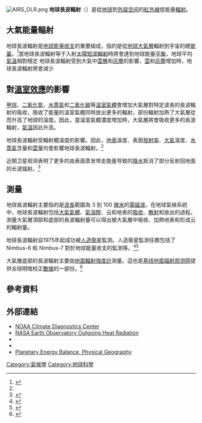 {{NoteTA
|1=蒸发 =>zh-tw:蒸發;zh-hk:蒸發
}}
[[File:AIRS_OLR.png|thumb]] 
'''地球長波輻射'''（{{lang-en|'''Outgoing Longwave Radiation'''，'''OLR'''}}）是從[[地球|地球]]到[[外层空间|外层空间]]的[[紅外線|紅外線]]低能量[[輻射|輻射]]。

== 大氣能量輻射 ==
地球長波輻射是[[地球能量收支|地球能量收支]]的重要組成，指的是從[[地球大氣層|地球大氣層]]輻射到宇宙的總[[能量|能量]]。<ref name=NTRS>{{cite web | last=Susskind, Joel; Molnar, Gyula; Iredell, Lena|title=Contributions to Climate Research Using the AIRS Science Team Version-5 Products| url=http://hdl.handle.net/2060/20110015241| work=NASA|publisher=Goddard Space Flight Center| accessdate=14 September 2011}}</ref>當地球長波輻射等于入射[[太陽|太陽]][[短波輻射|短波輻射]]時將會達到地球能量[[平衡|平衡]]，地球平均[[氣溫|氣溫]]相對穩定 地球長波輻射受到大氣中[[云|雲層]]和[[灰塵|灰塵]]的影響，[[雲|雲]]和[[灰塵|灰塵]]增加時，地球長波輻射將會減少

== 對[[溫室效應|溫室效應]]的影響 ==
[[甲烷|甲烷]]、[[二氧化氮|二氧化氮]]、[[水蒸氣|水蒸氣]]和[[二氧化碳|二氧化碳]]等[[溫室氣體|溫室氣體]]會增加大氣層對特定波長的長波輻射的吸收，吸收了能量的溫室氣體同時放出更多的輻射，部份輻射加熱了大氣層從而升高了地球的溫度。因此，當溫室氣體濃度增加時，大氣層將會吸收更多的長波輻射，[[氣溫|氣溫]]因此升高。

地球長波輻射受輻射體溫度的影響。因此，[[地表|地表]]溫度、表面[[发射率|發射率]]、[[空气|大氣]]溫度、[[水蒸氣|水蒸氣]]含量和[[雲量|雲量]]均會影響地球長波輻射。<ref name="NTRS" />

近期卫星观测表明了更多的由表面蒸发带走能量导致的[[降水|降水]]抵消了部分反射回地面的长波辐射。<ref name="SatObsEva">{{cite journal|url = http://www.aos.wisc.edu/~tristan/publications/2012_EBupdate_stephens_ngeo1580.pdf|authors = Graeme L. Stephens, Juilin Li, Martin Wild, Carol Anne Clayson, Norman Loeb, Seiji Kato, Tristan L'Ecuyer, Paul W. Stackhouse Jr, Matthew Lebsock and Timothy Andrews|date = September 23, 2012|publisher = Nature Geoscience|title = An update on Earth's energy balance in light of the latest global observations|doi = 10.1038/NGEO1580|bibcode = 2012NatGe...5..691S|journal = |access-date = 2015-07-17|archive-date = 2015-09-23|archive-url = https://web.archive.org/web/20150923172556/http://www.aos.wisc.edu/~tristan/publications/2012_EBupdate_stephens_ngeo1580.pdf|dead-url = no}}</ref>

== 測量 ==
地球長波輻射主要指的是[[波長|波長]]範圍為 3 到 100 [[微米|微米]]的[[电磁波|電磁波]]。在地球氣候系統中，地球長波輻射包括[[空气|大氣氣體]]、[[气溶胶|氣溶膠]]、云和地表的[[吸收_(光学)|吸收]]、[[散射|散射]]和放出的過程。測量大氣層頂部和底部的長波輻射量可以得出被大氣層中吸收、加熱地表和形成云的輻射量。

地球長波輻射自1975年起成功被[[人造衛星|人造衛星]]監測。人造衛星監測任務包括了 Nimbus-6 和 Nimbus-7 對於地球能量收支的監測等。<ref>{{cite journal|last1=Jacobowitz|first1=Herbert|last2=Soule|first2=Harold V.|last3=Kyle|first3=H. Lee|last4=House|first4=Frederick B.|title=The Earth Radiation Budget (ERB) Experiment: An overview|journal=Journal of Geophysical Research: Atmospheres|date=30 June 1984|volume=89|issue=D4|pages=5021–5038|doi=10.1029/JD089iD04p05021}}</ref><ref>{{cite journal|last1=Kyle|first1=H. L.|last2=Arking|first2=A.|last3=Hickey|first3=J. R.|last4=Ardanuy|first4=P. E.|last5=Jacobowitz|first5=H.|last6=Stowe|first6=L. L.|last7=Campbell|first7=G. G.|last8=Vonder Haar|first8=T.|last9=House|first9=F. B.|last10=Maschhoff|first10=R.|last11=Smith|first11=G. L.|title=The Nimbus Earth Radiation Budget (ERB) Experiment: 1975 to 1992|journal=Bulletin of the American Meteorological Society|date=May 1993|volume=74|issue=5|pages=815–830|doi=10.1175/1520-0477(1993)074<0815:TNERBE>2.0.CO;2}}</ref>

大氣層底部的長波輻射主要由[[地面輻射強度計|地面輻射強度計]]測量。這也是[[基线地面辐射观测网|基线地面辐射观测网]]提供全球明暗校正[[數據|數據]]的一部份。<ref>{{cite journal|last1=Wild|first1=Martin|title=Global dimming and brightening: A review|journal=Journal of Geophysical Research|date=27 June 2009|volume=114|doi=10.1029/2008JD011470}}</ref>

== 參考資料 ==
{{reflist}}

==外部連結==
* [http://www.cdc.noaa.gov/map/clim/olr.shtml NOAA Climate Diagnostics Center]{{Wayback|url=http://www.cdc.noaa.gov/map/clim/olr.shtml |date=20090827005741 }}
* [http://earthobservatory.nasa.gov/Observatory/Datasets/lwflux.erbe.html NASA Earth Observatory Outgoing Heat Radiation]{{Wayback|url=http://earthobservatory.nasa.gov/Observatory/Datasets/lwflux.erbe.html |date=20080920014222 }}
* {{Cite web |url=http://www.osdpd.noaa.gov/PSB/EPS/RB/RB.html |title=Office of Satellite Data Processing and Distribution, Radiation Budget |access-date=2015-07-16 |archive-url=https://web.archive.org/web/20080505031404/http://www.osdpd.noaa.gov/PSB/EPS/RB/RB.html |archive-date=2008-05-05 |dead-url=no }}
* {{Cite web |url=http://mscweb.kishou.go.jp/general/activities/products/olr.htm |title=Meteorological Satellite Center, Japan Meteorological Agency |access-date=2015-07-16 |archive-url=https://web.archive.org/web/20070927234618/http://mscweb.kishou.go.jp/general/activities/products/olr.htm |archive-date=2007-09-27 |dead-url=yes }}
* [http://www.physicalgeography.net/fundamentals/7i.html Planetary Energy Balance, Physical Geography]{{Wayback|url=http://www.physicalgeography.net/fundamentals/7i.html |date=20150721063703 }}


[[Category:氣候學|Category:氣候學]]
[[Category:地球科學|Category:地球科學]]